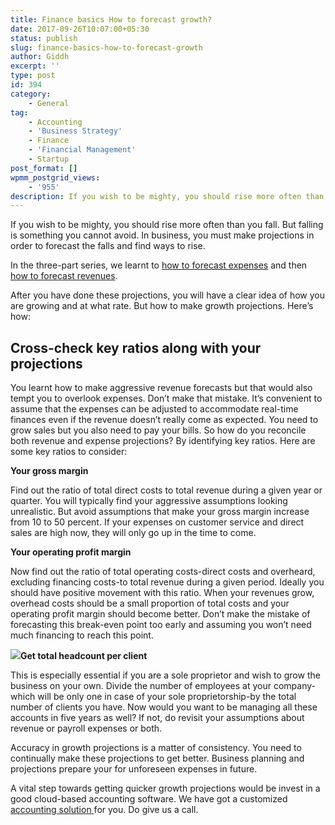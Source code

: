 ```yaml
---
title: Finance basics How to forecast growth?
date: 2017-09-26T10:07:00+05:30
status: publish
slug: finance-basics-how-to-forecast-growth
author: Giddh
excerpt: ''
type: post
id: 394
category:
    - General
tag:
    - Accounting
    - 'Business Strategy'
    - Finance
    - 'Financial Management'
    - Startup
post_format: []
wpmm_postgrid_views:
    - '955'
description: If you wish to be mighty, you should rise more often than you fall. But falling is something you cannot avoid. In business, you must make projections
---
```

If you wish to be mighty, you should rise more often than you fall. But falling is something you cannot avoid. In business, you must make projections in order to forecast the falls and find ways to rise.

In the three-part series, we learnt to [how to forecast expenses](https://giddh.com/blog/finance-basics-how-to-forecast-expenses-ab2f1de8bd72) and then [how to forecast revenues](https://giddh.com/blog/finance-basics-how-to-forecast-revenue-605e6b3ddf36).

After you have done these projections, you will have a clear idea of how you are growing and at what rate. But how to make growth projections. Here’s how:

**Cross-check key ratios along with your projections**
------------------------------------------------------

You learnt how to make aggressive revenue forecasts but that would also tempt you to overlook expenses. Don’t make that mistake. It’s convenient to assume that the expenses can be adjusted to accommodate real-time finances even if the revenue doesn’t really come as expected. You need to grow sales but you also need to pay your bills. So how do you reconcile both revenue and expense projections? By identifying key ratios. Here are some key ratios to consider:

**Your gross margin**

Find out the ratio of total direct costs to total revenue during a given year or quarter. You will typically find your aggressive assumptions looking unrealistic. But avoid assumptions that make your gross margin increase from 10 to 50 percent. If your expenses on customer service and direct sales are high now, they will only go up in the time to come.

**Your operating profit margin**

Now find out the ratio of total operating costs-direct costs and overheard, excluding financing costs-to total revenue during a given period. Ideally you should have positive movement with this ratio. When your revenues grow, overhead costs should be a small proportion of total costs and your operating profit margin should become better. Don’t make the mistake of forecasting this break-even point too early and assuming you won’t need much financing to reach this point.

<img class="wp-block-image size-large" src = "https://miro.medium.com/max/1536/1*Xg2nUvXappjm_m3rNmJZ0A.jpeg" />**Get total headcount per client**

This is especially essential if you are a sole proprietor and wish to grow the business on your own. Divide the number of employees at your company-which will be only one in case of your sole proprietorship-by the total number of clients you have. Now would you want to be managing all these accounts in five years as well? If not, do revisit your assumptions about revenue or payroll expenses or both.

Accuracy in growth projections is a matter of consistency. You need to continually make these projections to get better. Business planning and projections prepare your for unforeseen expenses in future.

A vital step towards getting quicker growth projections would be invest in a good cloud-based accounting software. We have got a customized [accounting solution ](https://giddh.com/)for you. Do give us a call.
